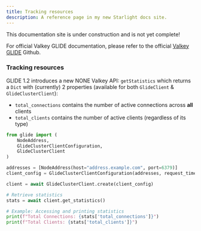 ```yaml
---
title: Tracking resources
description: A reference page in my new Starlight docs site.
---
```



<Aside type="caution" title="Work In Progress!">
This documentation site is under construction and is not yet complete!

For official Valkey GLIDE documentation, please refer to the official [Valkey GLIDE](https://github.com/valkey-io/valkey-glide) Github.
</Aside>


### Tracking resources

GLIDE 1.2 introduces a new NONE Valkey API: `getStatistics` which returns a `Dict` with (currently) 2 properties (available for both `GlideClient` & `GlideClusterClient`):

- `total_connections` contains the number of active connections across **all** clients
- `total_clients` contains the number of active clients (regardless of its type)

```python
from glide import (
    NodeAddress,
    GlideClusterClientConfiguration,
    GlideClusterClient
)

addresses = [NodeAddress(host="address.example.com", port=6379)]
client_config = GlideClusterClientConfiguration(addresses, request_timeout=500)

client = await GlideClusterClient.create(client_config)

# Retrieve statistics
stats = await client.get_statistics()

# Example: Accessing and printing statistics
print(f"Total Connections: {stats['total_connections']}")
print(f"Total Clients: {stats['total_clients']}")
```
